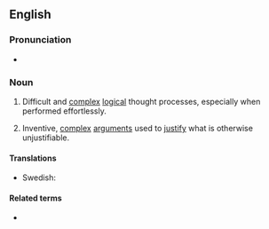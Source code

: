 ==English==
{{was wotd|2016|May|2}}

===Pronunciation===
* {{audio|en|en-au-mental gymnastics.ogg|Audio (AU)}}

===Noun===
{{en-plural noun}}

# Difficult and [[complex]] [[logical]] thought processes, especially when performed effortlessly.
#: {{ux|en|To cope with these '''mental gymnastics''' we apply various ways of simplifying and reducing the information.}}
# {{lb|en|pejorative}} Inventive, [[complex]] [[arguments]] used to [[justify]] what is otherwise unjustifiable.
#: {{ux|en|People often perform '''mental gymnastics''' in order to blame anyone but themselves.}}

====Translations====
{{trans-top|difficult and complex logical thought processes}}
* Swedish: {{t|sv|hjärngymnastik}}
{{trans-mid}}
{{trans-bottom}}

====Related terms====
* {{l|en|mentastics}}